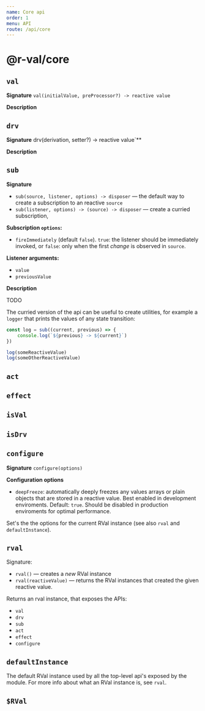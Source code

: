 ```yaml
---
name: Core api
order: 1
menu: API
route: /api/core
---
```


# @r-val/core

## `val`

**Signature** 
`val(initialValue, preProcessor?) -> reactive value`

**Description**

## `drv`

**Signature**
drv(derivation, setter?) -> reactive value`**

**Description**

## `sub`

**Signature**
* `sub(source, listener, options) -> disposer` &mdash; the default way to create a subscription to an reactive `source`
* `sub(listener, options) -> (source) -> disposer` &mdash; create a curried subscription, 

**Subscription `options`:**
* `fireImmediately` (default `false`). `true`: the listener should be immediately invoked, or `false`: only when the first _change_ is observed in `source`.

**Listener arguments:**
* `value`
* `previousValue`

**Description**

TODO

The curried version of the api can be useful to create utilities, for example a `logger` that prints the values of any state transition:

```javascript
const log = sub((current, previous) => {
    console.log(`${previous} -> ${current}`)
})

log(someReactiveValue)
log(someOtherReactiveValue)
```

## `act`

## `effect`

## `isVal`

## `isDrv`

## `configure`

**Signature**
`configure(options)`

**Configuration options**
* `deepFreeze`: automatically deeply freezes any values arrays or plain objects that are stored in a reactive value. Best enabled in development enviroments. Default: `true`. Should be disabled in production enviroments for optimal performance.

Set's the the options for the current RVal instance (see also `rval` and `defaultInstance`).


## `rval`

Signature: 
* `rval()` &mdash; creates a _new_ RVal instance
* `rval(reactiveValue)` &mdash; returns the RVal instances that created the given reactive value.

Returns an rval instance, that exposes the APIs:
* `val`
* `drv`
* `sub`
* `act`
* `effect`
* `configure`

## `defaultInstance`

The default RVal instance used by all the top-level api's exposed by the module. 
For more info about what an RVal instance is, see `rval`.

## `$RVal`

